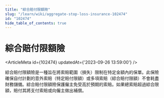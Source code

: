 ```yaml
---
title: "綜合賠付限額險"
slug: "/learn/wiki/aggregate-stop-loss-insurance-102474"
id: "102474"
hide_table_of_contents: true
---
```



# 綜合賠付限額險

<ArticleMeta id={102474} updatedAt={'2023-09-26 13:59:00'} />
<div className='border-solid border-b border-t-0 my-4 border-[var(--ifm-color-gray-300)]' />

綜合賠付限額險是一種旨在將索賠範圍（損失）限制在特定金額內的保單。此保險確保自付計劃的意外索賠（特定賠付限額）或多項索賠（綜合賠付限額）不會耗盡財務儲備。綜合賠付限額險保護僱主免受高於預期的索賠。如果總索賠超過綜合限額，賠付其將支付索賠或向僱主做出補償。
